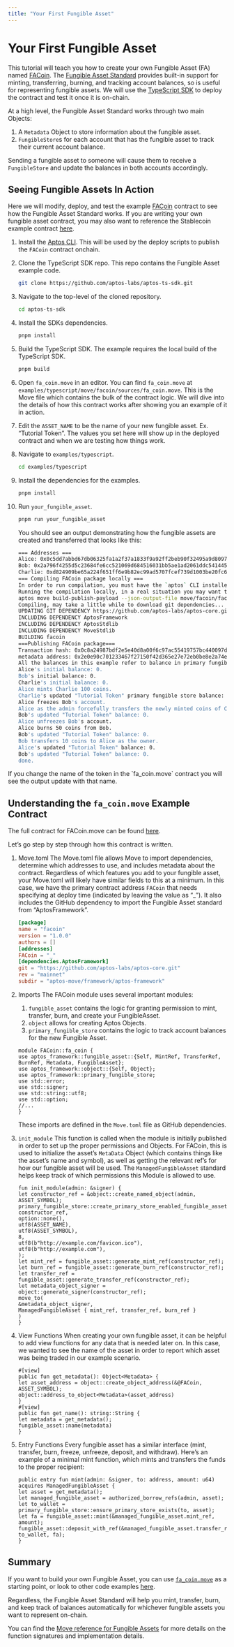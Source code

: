 ```yaml
---
title: "Your First Fungible Asset"
---
```




# Your First Fungible Asset

This tutorial will teach you how to create your own Fungible Asset (FA) named [FACoin](https://github.com/aptos-labs/aptos-core/tree/main/aptos-move/move-examples/fungible_asset/fa_coin). The [Fungible Asset Standard](../smart-contracts/fungible-asset.mdx) provides built-in support for minting, transferring, burning, and tracking account balances, so is useful for representing fungible assets. We will use the [TypeScript SDK](../sdks/ts-sdk.mdx) to deploy the contract and test it once it is on-chain.

At a high level, the Fungible Asset Standard works through two main Objects:

1. A `Metadata` Object to store information about the fungible asset.
2. `FungibleStore`s for each account that has the fungible asset to track their current account balance.

Sending a fungible asset to someone will cause them to receive a `FungibleStore` and update the balances in both accounts accordingly. 

## Seeing Fungible Assets In Action

Here we will modify, deploy, and test the example [FACoin](https://github.com/aptos-labs/aptos-ts-sdk/blob/main/examples/typescript/move/facoin/sources/fa_coin.move) contract to see how the Fungible Asset Standard works. If you are writing your own fungible asset contract, you may also want to reference the Stablecoin example contract [here](https://learn.aptoslabs.com/en/code-examples/stablecoin).

<Steps>

1. Install the [Aptos CLI](../../build/cli.mdx).
    This will be used by the deploy scripts to publish the `FACoin` contract onchain.

2. Clone the TypeScript SDK repo.
    This repo contains the Fungible Asset example code.
    ```bash filename="Terminal"
    git clone https://github.com/aptos-labs/aptos-ts-sdk.git
    ```

3. Navigate to the top-level of the cloned repository.
    ```bash filename="Terminal"
    cd aptos-ts-sdk
    ```

4. Install the SDKs dependencies.
    ```bash filename="Terminal"
    pnpm install
    ```

5. Build the TypeScript SDK.
    The example requires the local build of the TypeScript SDK.
    ```bash filename="Terminal"
    pnpm build
    ```

6. Open `fa_coin.move` in an editor.
    You can find `fa_coin.move` at `examples/typescript/move/facoin/sources/fa_coin.move`.
    This is the Move file which contains the bulk of the contract logic. We will dive into the details of how this contract works after showing you an example of it in action.

7. Edit the `ASSET_NAME` to be the name of your new fungible asset.
    Ex. “Tutorial Token”. The values you set here will show up in the deployed contract and when we are testing how things work.

8. Navigate to `examples/typescript`.
    ```bash filename="Terminal"
    cd examples/typescript
    ```

9. Install the dependencies for the examples.
    ```bash filename="Terminal"
    pnpm install
    ```

10. Run `your_fungible_asset`.
    ```bash filename="Terminal"
    pnpm run your_fungible_asset
    ```
    You should see an output demonstrating how the fungible assets are created and transferred that looks like this:
    ```bash filename="Terminal"
    === Addresses ===
    Alice: 0x0c5dd7abbd67db06325fa1a2f37a1833f9a92ff2beb90f32495a9d80972429cd
    Bob: 0x2a796f4255d5c23684fe6cc521069d684516031bb5ae1ad2061ddc5414450807
    Charlie: 0xd824909be65a224f651ff6e9b82ec99ad5707fcef739d1003be20fc69fb93d7a
    === Compiling FACoin package locally ===
    In order to run compilation, you must have the `aptos` CLI installed.
    Running the compilation locally, in a real situation you may want to compile this ahead of time.
    aptos move build-publish-payload --json-output-file move/facoin/facoin.json --package-dir move/facoin --named-addresses FACoin=0x0c5dd7abbd67db06325fa1a2f37a1833f9a92ff2beb90f32495a9d80972429cd --assume-yes
    Compiling, may take a little while to download git dependencies...
    UPDATING GIT DEPENDENCY https://github.com/aptos-labs/aptos-core.git
    INCLUDING DEPENDENCY AptosFramework
    INCLUDING DEPENDENCY AptosStdlib
    INCLUDING DEPENDENCY MoveStdlib
    BUILDING facoin
    ===Publishing FACoin package===
    Transaction hash: 0x0c8a24987bdf2e5e40d8a00f6c97ac55419757bc440097d76959a64dbeafc351
    metadata address: 0x2e0e90c701233467f27150f42d365e27e72eb0be8e2a74ee529c31b813bbb321
    All the balances in this example refer to balance in primary fungible stores of each account.
    Alice's initial balance: 0.
    Bob's initial balance: 0.
    Charlie's initial balance: 0.
    Alice mints Charlie 100 coins.
    Charlie's updated "Tutorial Token" primary fungible store balance: 0.
    Alice freezes Bob's account.
    Alice as the admin forcefully transfers the newly minted coins of Charlie to Bob ignoring that Bob's account is frozen.
    Bob's updated "Tutorial Token" balance: 0.
    Alice unfreezes Bob's account.
    Alice burns 50 coins from Bob.
    Bob's updated "Tutorial Token" balance: 0.
    Bob transfers 10 coins to Alice as the owner.
    Alice's updated "Tutorial Token" balance: 0.
    Bob's updated "Tutorial Token" balance: 0.
    done.
    ```

</Steps>

<Aside type="note">
If you change the name of the token in the `fa_coin.move` contract you will see the output update with that name.
</Aside>

## Understanding the `fa_coin.move` Example Contract

The full contract for FACoin.move can be found [here](https://github.com/aptos-labs/aptos-ts-sdk/blob/main/examples/typescript/move/facoin/sources/fa_coin.move).

Let’s go step by step through how this contract is written.

<Steps>

1. Move.toml
    The Move.toml file allows Move to import dependencies, determine which addresses to use, and includes metadata about the contract.
    Regardless of which features you add to your fungible asset, your Move.toml will likely have similar fields to this at a minimum. In this case, we have the primary contract address `FACoin` that needs specifying at deploy time (indicated by leaving the value as “_”). It also includes the GitHub dependency to import the Fungible Asset standard from “AptosFramework”.
    ```toml filename="Move.toml"
    [package]
    name = "facoin"
    version = "1.0.0"
    authors = []
    [addresses]
    FACoin = "_"
    [dependencies.AptosFramework]
    git = "https://github.com/aptos-labs/aptos-core.git"
    rev = "mainnet"
    subdir = "aptos-move/framework/aptos-framework"
    ```

2. Imports
    The FACoin module uses several important modules:
    1. `fungible_asset` contains the logic for granting permission to mint, transfer, burn, and create your FungibleAsset.
    2. `object` allows for creating Aptos Objects.
    3. `primary_fungible_store` contains the logic to track account balances for the new Fungible Asset.
    ```move filename="fa_coin.move"
    module FACoin::fa_coin {
    use aptos_framework::fungible_asset::{Self, MintRef, TransferRef, BurnRef, Metadata, FungibleAsset};
    use aptos_framework::object::{Self, Object};
    use aptos_framework::primary_fungible_store;
    use std::error;
    use std::signer;
    use std::string::utf8;
    use std::option;
    //...
    }
    ```
    These imports are defined in the `Move.toml` file as GitHub dependencies.

3. `init_module`
    This function is called when the module is initially published in order to set up the proper permissions and Objects. For FACoin, this is used to initialize the asset’s `MetaData` Object (which contains things like the asset’s name and symbol), as well as getting the relevant ref’s for how our fungible asset will be used.
    The `ManagedFungibleAsset` standard helps keep track of which permissions this Module is allowed to use.
    ```move filename="fa_coin.move"
    fun init_module(admin: &signer) {
    let constructor_ref = &object::create_named_object(admin, ASSET_SYMBOL);
    primary_fungible_store::create_primary_store_enabled_fungible_asset(
    constructor_ref,
    option::none(),
    utf8(ASSET_NAME),
    utf8(ASSET_SYMBOL),
    8,
    utf8(b"http://example.com/favicon.ico"),
    utf8(b"http://example.com"),
    );
    let mint_ref = fungible_asset::generate_mint_ref(constructor_ref);
    let burn_ref = fungible_asset::generate_burn_ref(constructor_ref);
    let transfer_ref = fungible_asset::generate_transfer_ref(constructor_ref);
    let metadata_object_signer = object::generate_signer(constructor_ref);
    move_to(
    &metadata_object_signer,
    ManagedFungibleAsset { mint_ref, transfer_ref, burn_ref }
    )
    }
    ```

4. View Functions
    When creating your own fungible asset, it can be helpful to add view functions for any data that is needed later on. In this case, we wanted to see the name of the asset in order to report which asset was being traded in our example scenario.
    ```move filename="fa_coin.move"
    #[view]
    public fun get_metadata(): Object<Metadata> {
    let asset_address = object::create_object_address(&@FACoin, ASSET_SYMBOL);
    object::address_to_object<Metadata>(asset_address)
    }
    #[view]
    public fun get_name(): string::String {
    let metadata = get_metadata();
    fungible_asset::name(metadata)
    }
    ```

5. Entry Functions
    Every fungible asset has a similar interface (mint, transfer, burn, freeze, unfreeze, deposit, and withdraw). Here’s an example of a minimal mint function, which mints and transfers the funds to the proper recipient:
    ```move filename="fa_coin.move"
    public entry fun mint(admin: &signer, to: address, amount: u64) acquires ManagedFungibleAsset {
    let asset = get_metadata();
    let managed_fungible_asset = authorized_borrow_refs(admin, asset);
    let to_wallet = primary_fungible_store::ensure_primary_store_exists(to, asset);
    let fa = fungible_asset::mint(&managed_fungible_asset.mint_ref, amount);
    fungible_asset::deposit_with_ref(&managed_fungible_asset.transfer_ref, to_wallet, fa);
    }
    ```

</Steps>

## Summary

If you want to build your own Fungible Asset, you can use [`fa_coin.move`](https://github.com/aptos-labs/aptos-ts-sdk/tree/main/examples/typescript/move/facoin) as a starting point, or look to other code examples [here](https://learn.aptoslabs.com/en/code-examples).

Regardless, the Fungible Asset Standard will help you mint, transfer, burn, and keep track of balances automatically for whichever fungible assets you want to represent on-chain.

You can find the [Move reference for Fungible Assets](../smart-contracts/move-reference.mdx?branch=mainnet&page=aptos-framework%2Fdoc%2Ffungible_asset.md) for more details on the function signatures and implementation details.
